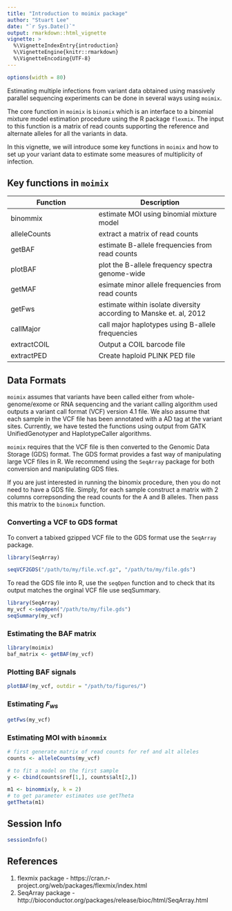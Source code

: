 ```yaml
---
title: "Introduction to moimix package"
author: "Stuart Lee"
date: "`r Sys.Date()`"
output: rmarkdown::html_vignette
vignette: >
  %\VignetteIndexEntry{introduction}
  %\VignetteEngine{knitr::rmarkdown}
  %\VignetteEncoding{UTF-8}
---
```

```r
options(width = 80)
```
<style type="text/css">
.td {

    width: 120%;

}
</style>

Estimating multiple infections from variant data obtained using massively parallel 
sequencing experiments can be done in several ways using `moimix`. 

The core function in `moimix` is  `binomix` which is an interface to
a binomial mixture model estimation procedure using the R package `flexmix`. The input
to this function is a matrix of read counts supporting the reference and alternate alleles
for all the variants in data. 

In this vignette, we will introduce some key functions in `moimix` and how
to set up your variant data to estimate some measures of multiplicity of infection. 

## Key functions in `moimix`

Function | Description
---------|-------------
binommix | estimate MOI using binomial mixture model
alleleCounts | extract a matrix of read counts
getBAF | estimate B-allele frequencies from read counts
plotBAF | plot the B-allele frequency spectra genome-wide
getMAF | esimate minor allele frequencies from read counts
getFws | estimate within isolate diversity according to Manske et. al, 2012
callMajor | call major haplotypes using B-allele frequencies
extractCOIL | Output a COIL barcode file
extractPED | Create haploid PLINK PED file 

## Data Formats

`moimix` assumes that variants have been called either from whole-genome/exome or RNA
sequencing and the variant calling algorithm used outputs a variant call format (VCF) version 4.1
file. We also assume that each sample in the VCF file has been annotated with a AD tag
at the variant sites. Currently, we have tested the functions using output from
GATK UnifiedGenotyper and HaplotypeCaller algorithms. 

`moimix` requires that the VCF file is then converted to the Genomic Data Storage (GDS) format. The GDS format provides a fast way of manipulating large VCF files in R. We recommend using the `SeqArray` package 
for both conversion and manipulating GDS files.

If you are just interested in running the binomix procedure, then you do not need
to have a GDS file. Simply, for each sample construct a matrix with 2 columns
correpsonding the read counts for the A and B alleles. Then pass this matrix
to the `binomix` function.


### Converting a VCF to GDS format
To convert a tabixed gzipped VCF file to the GDS format use the `SeqArray`
package.

```r
library(SeqArray)

seqVCF2GDS("/path/to/my/file.vcf.gz", "/path/to/my/file.gds")

```

To read the GDS file into R, use the `seqOpen` function and to check that its
output matches the orginal VCF file use seqSummary.
```r
library(SeqArray)
my_vcf <-seqOpen("/path/to/my/file.gds")
seqSummary(my_vcf)
```


### Estimating the BAF matrix
```r
library(moimix)
baf_matrix <- getBAF(my_vcf)
```

### Plotting BAF signals
```r
plotBAF(my_vcf, outdir = "/path/to/figures/")
```

### Estimating $F_{ws}$ 
```r
getFws(my_vcf)
```

### Estimating MOI with `binommix`

```r
# first generate matrix of read counts for ref and alt alleles
counts <- alleleCounts(my_vcf)

# to fit a model on the first sample
y <- cbind(counts$ref[1,], counts$alt[2,])

m1 <- binommix(y, k = 2)
# to get parameter estimates use getTheta
getTheta(m1)

```

## Session Info
```r
sessionInfo()
```

## References

1. flexmix package - https://cran.r-project.org/web/packages/flexmix/index.html
2. SeqArray package - http://bioconductor.org/packages/release/bioc/html/SeqArray.html